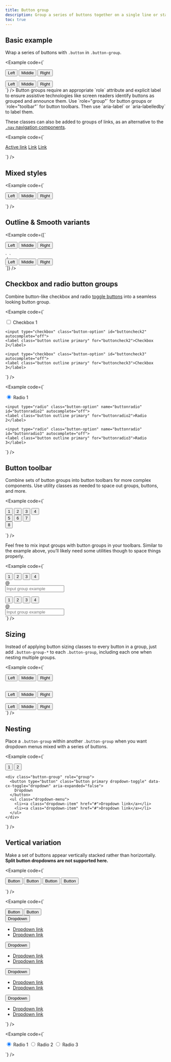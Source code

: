 ```yaml
---
title: Button group
description: Group a series of buttons together on a single line or stack them in a vertical column.
toc: true
---
```


## Basic example

Wrap a series of buttons with `.button` in `.button-group`.

<Example code={`<div class="button-group" role="group" aria-label="Basic example">
    <button type="button" class="button default">Left</button>
    <button type="button" class="button default">Middle</button>
    <button type="button" class="button default">Right</button>
  </div>
  <div class="button-group" role="group" aria-label="Basic example">
    <button type="button" class="button primary">Left</button>
    <button type="button" class="button primary">Middle</button>
    <button type="button" class="button primary">Right</button>
  </div>`} />

<Callout>
Button groups require an appropriate `role` attribute and explicit label to ensure assistive technologies like screen readers identify buttons as grouped and announce them. Use `role="group"` for button groups or `role="toolbar"` for button toolbars. Then use `aria-label` or `aria-labelledby` to label them.
</Callout>

These classes can also be added to groups of links, as an alternative to the [`.nav` navigation components]([[docsref:/components/navs-tabs]]).

<Example code={`<div class="button-group">
    <a href="#" class="button primary active" aria-current="page">Active link</a>
    <a href="#" class="button primary">Link</a>
    <a href="#" class="button primary">Link</a>
  </div>`} />

## Mixed styles

<Example code={`<div class="button-group" role="group" aria-label="Basic mixed styles example">
    <button type="button" class="button danger">Left</button>
    <button type="button" class="button warning">Middle</button>
    <button type="button" class="button success">Right</button>
  </div>`} />

## Outline & Smooth variants

<Example code={[`<div class="button-group" role="group" aria-label="Basic outline example">
    <button type="button" class="button outline primary">Left</button>
    <button type="button" class="button outline primary">Middle</button>
    <button type="button" class="button outline primary">Right</button>
  </div>`,
  `<div class="button-group" role="group" aria-label="Basic smooth example">
    <button type="button" class="button smooth primary">Left</button>
    <button type="button" class="button smooth primary">Middle</button>
    <button type="button" class="button smooth primary">Right</button>
  </div>`]} />

## Checkbox and radio button groups

Combine button-like checkbox and radio [toggle buttons]([[docsref:/forms/checks-radios]]) into a seamless looking button group.

<Example code={`<div class="button-group" role="group" aria-label="Basic checkbox toggle button group">
    <input type="checkbox" class="button-option" id="buttoncheck1" autocomplete="off">
    <label class="button outline primary" for="buttoncheck1">Checkbox 1</label>

    <input type="checkbox" class="button-option" id="buttoncheck2" autocomplete="off">
    <label class="button outline primary" for="buttoncheck2">Checkbox 2</label>

    <input type="checkbox" class="button-option" id="buttoncheck3" autocomplete="off">
    <label class="button outline primary" for="buttoncheck3">Checkbox 3</label>
  </div>`} />

<Example code={`<div class="button-group" role="group" aria-label="Basic radio toggle button group">
    <input type="radio" class="button-option" name="buttonradio" id="buttonradio1" autocomplete="off" checked>
    <label class="button outline primary" for="buttonradio1">Radio 1</label>

    <input type="radio" class="button-option" name="buttonradio" id="buttonradio2" autocomplete="off">
    <label class="button outline primary" for="buttonradio2">Radio 2</label>

    <input type="radio" class="button-option" name="buttonradio" id="buttonradio3" autocomplete="off">
    <label class="button outline primary" for="buttonradio3">Radio 3</label>
  </div>`} />

## Button toolbar

Combine sets of button groups into button toolbars for more complex components. Use utility classes as needed to space out groups, buttons, and more.

<Example code={`<div class="button-toolbar" role="toolbar" aria-label="Toolbar with button groups">
    <div class="button-group me-xsmall" role="group" aria-label="First group">
      <button type="button" class="button primary">1</button>
      <button type="button" class="button primary">2</button>
      <button type="button" class="button primary">3</button>
      <button type="button" class="button primary">4</button>
    </div>
    <div class="button-group me-xsmall" role="group" aria-label="Second group">
      <button type="button" class="button secondary">5</button>
      <button type="button" class="button secondary">6</button>
      <button type="button" class="button secondary">7</button>
    </div>
    <div class="button-group" role="group" aria-label="Third group">
      <button type="button" class="button info">8</button>
    </div>
  </div>`} />

Feel free to mix input groups with button groups in your toolbars. Similar to the example above, you’ll likely need some utilities though to space things properly.

<Example code={`<div class="button-toolbar mb-medium" role="toolbar" aria-label="Toolbar with button groups">
    <div class="button-group me-xsmall" role="group" aria-label="First group">
      <button type="button" class="button outline secondary">1</button>
      <button type="button" class="button outline secondary">2</button>
      <button type="button" class="button outline secondary">3</button>
      <button type="button" class="button outline secondary">4</button>
    </div>
    <div class="input-group">
      <div class="input-addon" id="buttonGroupAddon">@</div>
      <input type="text" class="form-control" placeholder="Input group example" aria-label="Input group example" aria-describedby="buttonGroupAddon">
    </div>
  </div>

  <div class="button-toolbar justify-content-between" role="toolbar" aria-label="Toolbar with button groups">
    <div class="button-group" role="group" aria-label="First group">
      <button type="button" class="button outline secondary">1</button>
      <button type="button" class="button outline secondary">2</button>
      <button type="button" class="button outline secondary">3</button>
      <button type="button" class="button outline secondary">4</button>
    </div>
    <div class="input-group">
      <div class="input-addon" id="buttonGroupAddon2">@</div>
      <input type="text" class="form-control" placeholder="Input group example" aria-label="Input group example" aria-describedby="buttonGroupAddon2">
    </div>
  </div>`} />

## Sizing

Instead of applying button sizing classes to every button in a group, just add `.button-group-*` to each `.button-group`, including each one when nesting multiple groups.

<Example code={`<div class="button-group button-group-large" role="group" aria-label="Large button group">
    <button type="button" class="button outline primary">Left</button>
    <button type="button" class="button outline primary">Middle</button>
    <button type="button" class="button outline primary">Right</button>
  </div>
  <br>
  <div class="button-group" role="group" aria-label="Default button group">
    <button type="button" class="button outline primary">Left</button>
    <button type="button" class="button outline primary">Middle</button>
    <button type="button" class="button outline primary">Right</button>
  </div>
  <br>
  <div class="button-group button-group-xsmall" role="group" aria-label="Small button group">
    <button type="button" class="button outline primary">Left</button>
    <button type="button" class="button outline primary">Middle</button>
    <button type="button" class="button outline primary">Right</button>
  </div>`} />

## Nesting

Place a `.button-group` within another `.button-group` when you want dropdown menus mixed with a series of buttons.

<Example code={`<div class="button-group" role="group" aria-label="Button group with nested dropdown">
    <button type="button" class="button primary">1</button>
    <button type="button" class="button primary">2</button>

    <div class="button-group" role="group">
      <button type="button" class="button primary dropdown-toggle" data-cx-toggle="dropdown" aria-expanded="false">
        Dropdown
      </button>
      <ul class="dropdown-menu">
        <li><a class="dropdown-item" href="#">Dropdown link</a></li>
        <li><a class="dropdown-item" href="#">Dropdown link</a></li>
      </ul>
    </div>
  </div>`} />

## Vertical variation

Make a set of buttons appear vertically stacked rather than horizontally. **Split button dropdowns are not supported here.**

<Example code={`<div class="button-group-vertical" role="group" aria-label="Vertical button group">
    <button type="button" class="button primary">Button</button>
    <button type="button" class="button primary">Button</button>
    <button type="button" class="button primary">Button</button>
    <button type="button" class="button primary">Button</button>
  </div>`} />

<Example code={`<div class="button-group-vertical" role="group" aria-label="Vertical button group">
    <button type="button" class="button primary">Button</button>
    <button type="button" class="button primary">Button</button>
    <div class="button-group" role="group">
      <button type="button" class="button primary dropdown-toggle" data-cx-toggle="dropdown" aria-expanded="false">
        Dropdown
      </button>
      <ul class="dropdown-menu">
        <li><a class="dropdown-item" href="#">Dropdown link</a></li>
        <li><a class="dropdown-item" href="#">Dropdown link</a></li>
      </ul>
    </div>
    <div class="button-group dropstart" role="group">
      <button type="button" class="button primary dropdown-toggle" data-cx-toggle="dropdown" aria-expanded="false">
        Dropdown
      </button>
      <ul class="dropdown-menu">
        <li><a class="dropdown-item" href="#">Dropdown link</a></li>
        <li><a class="dropdown-item" href="#">Dropdown link</a></li>
      </ul>
    </div>
    <div class="button-group dropend" role="group">
      <button type="button" class="button primary dropdown-toggle" data-cx-toggle="dropdown" aria-expanded="false">
        Dropdown
      </button>
      <ul class="dropdown-menu">
        <li><a class="dropdown-item" href="#">Dropdown link</a></li>
        <li><a class="dropdown-item" href="#">Dropdown link</a></li>
      </ul>
    </div>
    <div class="button-group dropup" role="group">
      <button type="button" class="button primary dropdown-toggle" data-cx-toggle="dropdown" aria-expanded="false">
        Dropdown
      </button>
      <ul class="dropdown-menu">
        <li><a class="dropdown-item" href="#">Dropdown link</a></li>
        <li><a class="dropdown-item" href="#">Dropdown link</a></li>
      </ul>
    </div>
  </div>`} />

<Example code={`<div class="button-group-vertical" role="group" aria-label="Vertical radio toggle button group">
    <input type="radio" class="button-option" name="vbutton-radio" id="vbutton-radio1" autocomplete="off" checked>
    <label class="button outline danger" for="vbutton-radio1">Radio 1</label>
    <input type="radio" class="button-option" name="vbutton-radio" id="vbutton-radio2" autocomplete="off">
    <label class="button outline danger" for="vbutton-radio2">Radio 2</label>
    <input type="radio" class="button-option" name="vbutton-radio" id="vbutton-radio3" autocomplete="off">
    <label class="button outline danger" for="vbutton-radio3">Radio 3</label>
  </div>`} />
